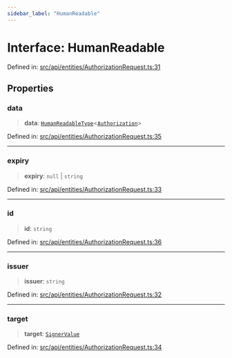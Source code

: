 ```yaml
---
sidebar_label: "HumanReadable"
---
```


# Interface: HumanReadable

Defined in: [src/api/entities/AuthorizationRequest.ts:31](https://github.com/PolymeshAssociation/polymesh-sdk/blob/bee6a2fe7a8ce5db42a6982e793782182cde2153/src/api/entities/AuthorizationRequest.ts#L31)

## Properties

### data

> **data**: [`HumanReadableType`](../../../../types/utils/type-aliases/HumanReadableType.mdx)\<[`Authorization`](../../types/type-aliases/Authorization.mdx)\>

Defined in: [src/api/entities/AuthorizationRequest.ts:35](https://github.com/PolymeshAssociation/polymesh-sdk/blob/bee6a2fe7a8ce5db42a6982e793782182cde2153/src/api/entities/AuthorizationRequest.ts#L35)

***

### expiry

> **expiry**: `null` \| `string`

Defined in: [src/api/entities/AuthorizationRequest.ts:33](https://github.com/PolymeshAssociation/polymesh-sdk/blob/bee6a2fe7a8ce5db42a6982e793782182cde2153/src/api/entities/AuthorizationRequest.ts#L33)

***

### id

> **id**: `string`

Defined in: [src/api/entities/AuthorizationRequest.ts:36](https://github.com/PolymeshAssociation/polymesh-sdk/blob/bee6a2fe7a8ce5db42a6982e793782182cde2153/src/api/entities/AuthorizationRequest.ts#L36)

***

### issuer

> **issuer**: `string`

Defined in: [src/api/entities/AuthorizationRequest.ts:32](https://github.com/PolymeshAssociation/polymesh-sdk/blob/bee6a2fe7a8ce5db42a6982e793782182cde2153/src/api/entities/AuthorizationRequest.ts#L32)

***

### target

> **target**: [`SignerValue`](../../types/interfaces/SignerValue.mdx)

Defined in: [src/api/entities/AuthorizationRequest.ts:34](https://github.com/PolymeshAssociation/polymesh-sdk/blob/bee6a2fe7a8ce5db42a6982e793782182cde2153/src/api/entities/AuthorizationRequest.ts#L34)

